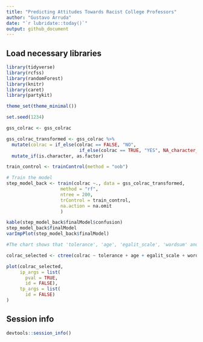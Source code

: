 ```yaml
---
title: "Predicting Attitudes Towards Racist College Professors"
author: "Gustavo Arruda"
date: "`r lubridate::today()`"
output: github_document
---
```


## Load necessary libraries

```r
library(tidyverse)
library(rcfss)
library(randomForest)
library(knitr)
library(caret)
library(partykit)

theme_set(theme_minimal())

set.seed(1234)
```

```r
gss_colrac <- gss_colrac

gss_colrac_transformed <- gss_colrac %>%
  mutate(colrac = if_else(colrac == FALSE, "NO",
                           if_else(colrac == TRUE, "YES", NA_character_))) %>%
  mutate_if(is.character, as.factor)

train_control <- trainControl(method = "oob")

# Train the model
step_model_back <- train(colrac ~., data = gss_colrac_transformed,
                    method = "rf", 
                    ntree = 200,
                    trControl = train_control,
                    na.action = na.omit
                    )

kable(step_model_back$finalModel$confusion)
step_model_back$finalModel
varImpPlot(step_model_back$finalModel)

#The chart shows that 'tolerance', 'age', 'egalit_scale', 'wordsum' and 'authoritarianism' are the most important predicting variables.

colrac_selected <- ctree(colrac ~ tolerance + age + egalit_scale + wordsum + authoritarianism, data = gss_colrac_transformed)

plot(colrac_selected,
     ip_args = list(
       pval = TRUE,
       id = FALSE),
     tp_args = list(
       id = FALSE)
)

```


## Session info

```r
devtools::session_info()
```

